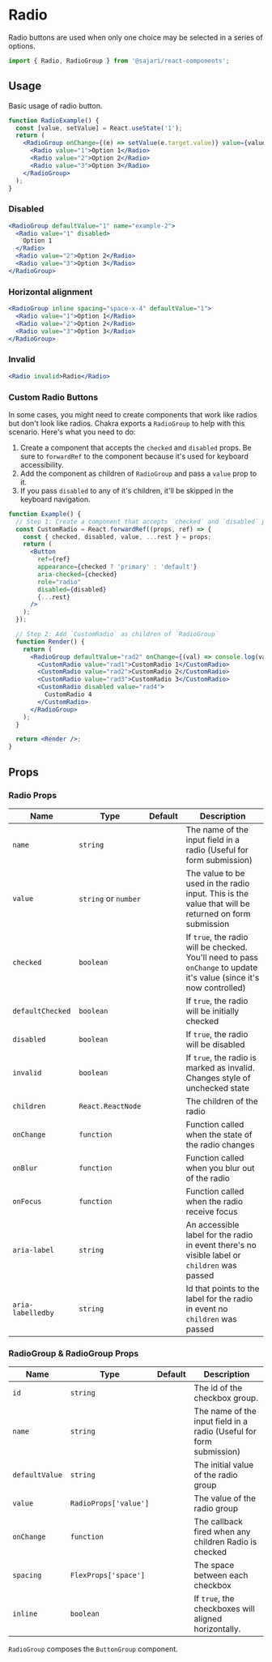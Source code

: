 
<SEO title="Radio" description="Radio buttons are used when only one choice may be selected in a series of options." />

# Radio

Radio buttons are used when only one choice may be selected in a series of options.

```js
import { Radio, RadioGroup } from '@sajari/react-components';
```

## Usage

Basic usage of radio button.

```jsx
function RadioExample() {
  const [value, setValue] = React.useState('1');
  return (
    <RadioGroup onChange={(e) => setValue(e.target.value)} value={value} name="example-1">
      <Radio value="1">Option 1</Radio>
      <Radio value="2">Option 2</Radio>
      <Radio value="3">Option 3</Radio>
    </RadioGroup>
  );
}
```

### Disabled

```jsx
<RadioGroup defaultValue="1" name="example-2">
  <Radio value="1" disabled>
    Option 1
  </Radio>
  <Radio value="2">Option 2</Radio>
  <Radio value="3">Option 3</Radio>
</RadioGroup>
```

### Horizontal alignment

```jsx
<RadioGroup inline spacing="space-x-4" defaultValue="1">
  <Radio value="1">Option 1</Radio>
  <Radio value="2">Option 2</Radio>
  <Radio value="3">Option 3</Radio>
</RadioGroup>
```

### Invalid

```jsx
<Radio invalid>Radio</Radio>
```

### Custom Radio Buttons

In some cases, you might need to create components that work like radios but
don't look like radios. Chakra exports a `RadioGroup` to help with this
scenario. Here's what you need to do:

1. Create a component that accepts the `checked` and `disabled` props. Be
   sure to `forwardRef` to the component because it's used for keyboard
   accessibility.
2. Add the component as children of `RadioGroup` and pass a `value` prop
   to it.
3. If you pass `disabled` to any of it's children, it'll be skipped in the
   keyboard navigation.

```jsx
function Example() {
  // Step 1: Create a component that accepts `checked` and `disabled` prop
  const CustomRadio = React.forwardRef((props, ref) => {
    const { checked, disabled, value, ...rest } = props;
    return (
      <Button
        ref={ref}
        appearance={checked ? 'primary' : 'default'}
        aria-checked={checked}
        role="radio"
        disabled={disabled}
        {...rest}
      />
    );
  });

  // Step 2: Add `CustomRadio` as children of `RadioGroup`
  function Render() {
    return (
      <RadioGroup defaultValue="rad2" onChange={(val) => console.log(val)} inline>
        <CustomRadio value="rad1">CustomRadio 1</CustomRadio>
        <CustomRadio value="rad2">CustomRadio 2</CustomRadio>
        <CustomRadio value="rad3">CustomRadio 3</CustomRadio>
        <CustomRadio disabled value="rad4">
          CustomRadio 4
        </CustomRadio>
      </RadioGroup>
    );
  }

  return <Render />;
}
```

## Props

### Radio Props

| Name              | Type                 | Default | Description                                                                                                           |
| ----------------- | -------------------- | ------- | --------------------------------------------------------------------------------------------------------------------- |
| `name`            | `string`             |         | The name of the input field in a radio (Useful for form submission)                                                   |
| `value`           | `string` or `number` |         | The value to be used in the radio input. This is the value that will be returned on form submission                   |
| `checked`         | `boolean`            |         | If `true`, the radio will be checked. You'll need to pass `onChange` to update it's value (since it's now controlled) |
| `defaultChecked`  | `boolean`            |         | If `true`, the radio will be initially checked                                                                        |
| `disabled`        | `boolean`            |         | If `true`, the radio will be disabled                                                                                 |
| `invalid`         | `boolean`            |         | If `true`, the radio is marked as invalid. Changes style of unchecked state                                           |
| `children`        | `React.ReactNode`    |         | The children of the radio                                                                                             |
| `onChange`        | `function`           |         | Function called when the state of the radio changes                                                                   |
| `onBlur`          | `function`           |         | Function called when you blur out of the radio                                                                        |
| `onFocus`         | `function`           |         | Function called when the radio receive focus                                                                          |
| `aria-label`      | `string`             |         | An accessible label for the radio in event there's no visible label or `children` was passed                          |
| `aria-labelledby` | `string`             |         | Id that points to the label for the radio in event no `children` was passed                                           |

### RadioGroup & RadioGroup Props

| Name           | Type                  | Default | Description                                                         |
| -------------- | --------------------- | ------- | ------------------------------------------------------------------- |
| `id`           | `string`              |         | The id of the checkbox group.                                       |
| `name`         | `string`              |         | The name of the input field in a radio (Useful for form submission) |
| `defaultValue` | `string`              |         | The initial value of the radio group                                |
| `value`        | `RadioProps['value']` |         | The value of the radio group                                        |
| `onChange`     | `function`            |         | The callback fired when any children Radio is checked               |
| `spacing`      | `FlexProps['space']`  |         | The space between each checkbox                                     |
| `inline`       | `boolean`             |         | If `true`, the checkboxes will aligned horizontally.                |

`RadioGroup` composes the `ButtonGroup` component.
